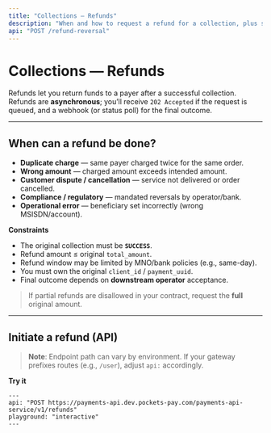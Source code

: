 ```yaml
---
title: "Collections — Refunds"
description: "When and how to request a refund for a collection, plus status checks."
api: "POST /refund-reversal"
---
```


# Collections — Refunds

Refunds let you return funds to a payer after a successful collection. Refunds are **asynchronous**; you’ll receive `202 Accepted` if the request is queued, and a webhook (or status poll) for the final outcome.

---

## When can a refund be done?

- **Duplicate charge** — same payer charged twice for the same order.
- **Wrong amount** — charged amount exceeds intended amount.
- **Customer dispute / cancellation** — service not delivered or order cancelled.
- **Compliance / regulatory** — mandated reversals by operator/bank.
- **Operational error** — beneficiary set incorrectly (wrong MSISDN/account).

**Constraints**

- The original collection must be **`SUCCESS`**.
- Refund amount ≤ original `total_amount`.
- Refund window may be limited by MNO/bank policies (e.g., same-day).
- You must own the original `client_id` / `payment_uuid`.
- Final outcome depends on **downstream operator** acceptance.

> If partial refunds are disallowed in your contract, request the **full** original amount.

---

## Initiate a refund (API)

> **Note**: Endpoint path can vary by environment. If your gateway prefixes routes (e.g., `/user`), adjust `api:` accordingly.

**Try it**

```mdx
---
api: "POST https://payments-api.dev.pockets-pay.com/payments-api-service/v1/refunds"
playground: "interactive"
---
